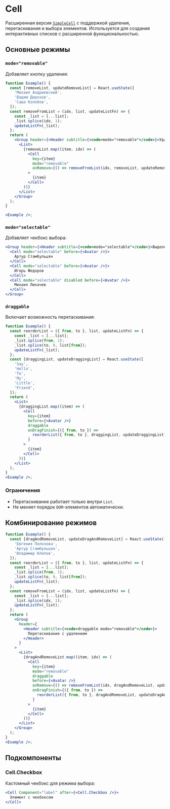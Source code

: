 <Overview>

# Cell

Расширенная версия [`SimpleCell`](/components/simple-cell) с поддержкой удаления, перетаскивания и выбора элементов.
Используется для создания интерактивных списков с расширенной функциональностью.

</Overview>

## Основные режимы

### `mode="removable"`

Добавляет кнопку удаления:

```jsx
function Example() {
  const [removeList, updateRemoveList] = React.useState([
    'Михаил Андриевский',
    'Вадим Дорохов',
    'Саша Колобов',
  ]);
  const removeFromList = (idx, list, updateListFn) => {
    const _list = [...list];
    _list.splice(idx, 1);
    updateListFn(_list);
  };
  return (
    <Group header={<Header subtitle={<code>mode="removable"</code>}>Удаление</Header>}>
      <List>
        {removeList.map((item, idx) => (
          <Cell
            key={item}
            mode="removable"
            onRemove={() => removeFromList(idx, removeList, updateRemoveList)}
          >
            {item}
          </Cell>
        ))}
      </List>
    </Group>
  );
}

<Example />;
```

### `mode="selectable"`

Добавляет чекбокс выбора:

```jsx
<Group header={<Header subtitle={<code>mode="selectable"</code>}>Выделение</Header>}>
  <Cell mode="selectable" before={<Avatar />}>
    Артур Стамбульцян
  </Cell>
  <Cell mode="selectable" before={<Avatar />}>
    Игорь Федоров
  </Cell>
  <Cell mode="selectable" disabled before={<Avatar />}>
    Михаил Лихачев
  </Cell>
</Group>
```

### `draggable`

Включает возможность перетаскивания:

```jsx
function Example() {
  const reorderList = ({ from, to }, list, updateListFn) => {
    const _list = [...list];
    _list.splice(from, 1);
    _list.splice(to, 0, list[from]);
    updateListFn(_list);
  };
  const [draggingList, updateDraggingList] = React.useState([
    'Say',
    'Hello',
    'To',
    'My',
    'Little',
    'Friend',
  ]);
  return (
    <List>
      {draggingList.map((item) => (
        <Cell
          key={item}
          before={<Avatar />}
          draggable
          onDragFinish={({ from, to }) =>
            reorderList({ from, to }, draggingList, updateDraggingList)
          }
        >
          {item}
        </Cell>
      ))}
    </List>
  );
}
<Example />;
```

### Ограничения

- Перетаскивание работает только внутри `List`.
- Не меняет порядок `DOM`-элементов автоматически.

## Комбинирование режимов

```jsx
function Example() {
  const [dragAndRemoveList, updateDragAndRemoveList] = React.useState([
    'Евгения Полозова',
    'Артур Стамбульцян',
    'Владимир Клепов',
  ]);
  const reorderList = ({ from, to }, list, updateListFn) => {
    const _list = [...list];
    _list.splice(from, 1);
    _list.splice(to, 0, list[from]);
    updateListFn(_list);
  };
  const removeFromList = (idx, list, updateListFn) => {
    const _list = [...list];
    _list.splice(idx, 1);
    updateListFn(_list);
  };
  return (
    <Group
      header={
        <Header subtitle={<code>draggable mode="removable"</code>}>
          Перетаскивание c удалением
        </Header>
      }
    >
      <List>
        {dragAndRemoveList.map((item, idx) => (
          <Cell
            key={item}
            mode="removable"
            draggable
            before={<Avatar />}
            onRemove={() => removeFromList(idx, dragAndRemoveList, updateDragAndRemoveList)}
            onDragFinish={({ from, to }) =>
              reorderList({ from, to }, dragAndRemoveList, updateDragAndRemoveList)
            }
          >
            {item}
          </Cell>
        ))}
      </List>
    </Group>
  );
}
<Example />;
```

## Подкомпоненты

### Cell.Checkbox

Кастомный чекбокс для режима выбора:

```jsx
<Cell Component="label" after={<Cell.Checkbox />}>
  Элемент с чекбоксом
</Cell>
```
